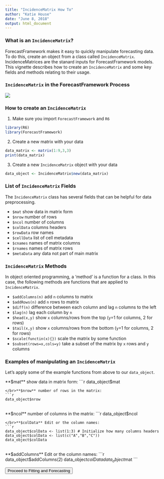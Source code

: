 ```yaml
---
title: "IncidenceMatrix How To"
author: "Katie House"
date: "June 8, 2018"
output: html_document
---
```


### What is an `IncidenceMatrix`?
ForecastFramework makes it easy to quickly manipulate forecasting data. To do this, create an object from a class called `IncidenceMatrix`. IncidenceMatrices are the stanard inputs for ForecastFramework models. This vignette describes how to create an `IncidenceMatrix` and some key fields and methods relating to their usage.

### `IncidenceMatrix` in the ForecastFramework Process
<img src="images/IncidenceMatrixDia.png" class="large">

### How to create an `IncidenceMatrix`
1. Make sure you import `ForecastFramework` and `R6`
```r
library(R6)
library(ForecastFramework)
```

2. Create a new matrix with your data
```r
data_matrix <- matrix(1:9,3,3)
print(data_matrix)
```

3. Create a new `IncidenceMatrix` object with your data
```r
data_object <- IncidenceMatrix$new(data_matrix)
```

### List of `IncidenceMatrix` Fields
The `IncidenceMatrix` class has several fields that can be helpful for data preprocessing. 

* `$mat` show data in matrix form
* `$nrow` number of rows
* `$ncol` number of columns
* `$colData` columns headers
* `$rowData` row names
* `$cellData` list of cell metadata
* `$cnames` names of matrix columns
* `$rnames` names of matrix rows
* `$metaData` any data not part of main matrix

### `IncidenceMatrix` Methods
In object oriented programming, a 'method' is a function for a class. In this case, the following methods are functions that are applied to `IncidenceMatrix`.

* `$addColumns(n)` add `n` columns to matrix
* `$addRows(n)` add `n` rows to matrix
* `$diff(n)` difference between each column and lag `n` columns to the left
* `$lag(n)` lag each column by `n`
* `$head(x,y)` show `x` columns/rows from the top (`y`=1 for columns, 2 for rows)
* `$tail(x,y)` show `x` columns/rows from the bottom (`y`=1 for columns, 2 for rows)
* `$scale(functin(x){})` scale the matrix by some function
* `$subset(rows=x,cols=y)` take a subset of the matrix by `x` rows and `y` columns

### Examples of manipulating an `IncidenceMatrix`
Let's apply some of the example functions from above to our `data_object`.

**$mat** show data in matrix form:
```r
data_object$mat
```
</br>**$nrow** number of rows in the matrix:
```r
data_object$nrow
```
</br>**$ncol** number of columns in the matrix:
```r
data_object$ncol
```
</br>**$colData** Edit or the column names:
```r
data_object$colData <- list(1:3) # Initialize how many columns headers
data_object$colData <- list(c("A","B","C"))
data_object$colData
```
</br>**$addColumns** Edit or the column names:
```r
data_object$addColumns(2)
data_object$colData
data_object$mat
```

<a href="http://reichlab.io/forecast-framework-demos/#fitting-and-forecasting-sarimatd-1"><button type="button" class="btn btn-raised btn-secondary">Proceed to Fitting and Forecasting</button></a>
